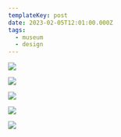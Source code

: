 ```yaml
---
templateKey: post
date: 2023-02-05T12:01:00.000Z
tags:
  - museum
  - design
---
```

![](../../assets/art/20230205-mta-signs-1.jpg)

![](../../assets/art/20230205-mta-signs-2.jpg)

![](../../assets/art/20230205-mta-signs-3.jpg)

![](../../assets/art/20230205-mta-signs-4.jpg)

![](../../assets/art/20230205-mta-signs-5.jpg)